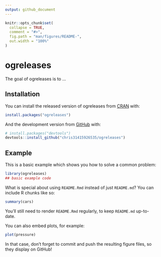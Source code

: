 ```yaml
---
output: github_document
---
```


<!-- README.md is generated from README.Rmd. Please edit that file -->

```r
knitr::opts_chunk$set(
  collapse = TRUE,
  comment = "#>",
  fig.path = "man/figures/README-",
  out.width = "100%"
)
```

# ogreleases

<!-- badges: start -->
<!-- badges: end -->

The goal of ogreleases is to ...

## Installation

You can install the released version of ogreleases from [CRAN](https://CRAN.R-project.org) with:

``` r
install.packages("ogreleases")
```

And the development version from [GitHub](https://github.com/) with:

``` r
# install.packages("devtools")
devtools::install_github("chris31415926535/ogreleases")
```
## Example

This is a basic example which shows you how to solve a common problem:

```r
library(ogreleases)
## basic example code
```

What is special about using `README.Rmd` instead of just `README.md`? You can include R chunks like so:

```r
summary(cars)
```

You'll still need to render `README.Rmd` regularly, to keep `README.md` up-to-date.

You can also embed plots, for example:

```r
plot(pressure)
```

In that case, don't forget to commit and push the resulting figure files, so they display on GitHub!
